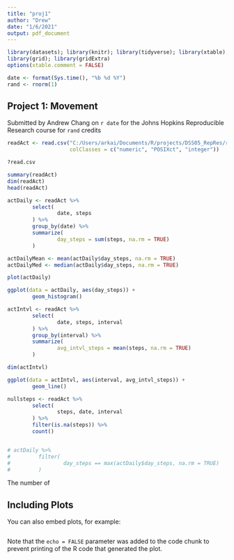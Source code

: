 ```yaml
---
title: "proj1"
author: "Drew"
date: "1/6/2021"
output: pdf_document
---
```


```r
library(datasets); library(knitr); library(tidyverse); library(xtable); library(ggplot2)
library(grid); library(gridExtra)
options(xtable.comment = FALSE)
```

```r
date <- format(Sys.time(), "%b %d %Y")
rand <- rnorm(1)
```

## Project 1: Movement
Submitted by Andrew Chang on `r date` for the Johns Hopkins Reproducible Research course for `rand` credits

```r
readAct <- read.csv("C:/Users/arkai/Documents/R/projects/DSS05_RepRes/repdata_data_activity/activity.csv", 
                    colClasses = c("numeric", "POSIXct", "integer")) 

?read.csv

summary(readAct)
dim(readAct)
head(readAct)

actDaily <- readAct %>%
        select(
                date, steps
        ) %>%
        group_by(date) %>%
        summarize(
                day_steps = sum(steps, na.rm = TRUE)
        )

actDailyMean <- mean(actDaily$day_steps, na.rm = TRUE)
actDailyMed <- median(actDaily$day_steps, na.rm = TRUE)

plot(actDaily)

ggplot(data = actDaily, aes(day_steps)) + 
        geom_histogram()

actIntvl <- readAct %>%
        select(
                date, steps, interval
        ) %>%
        group_by(interval) %>%
        summarize(
                avg_intvl_steps = mean(steps, na.rm = TRUE)
        )

dim(actIntvl)

ggplot(data = actIntvl, aes(interval, avg_intvl_steps)) + 
        geom_line()

nullsteps <- readAct %>%
        select(
                steps, date, interval
        ) %>%
        filter(is.na(steps)) %>%
        count()


# actDaily %>%
#         filter(
#                 day_steps == max(actDaily$day_steps, na.rm = TRUE)
#         )

```

The number of 

## Including Plots

You can also embed plots, for example:

```r

```

Note that the `echo = FALSE` parameter was added to the code chunk to prevent printing of the R code that generated the plot.
